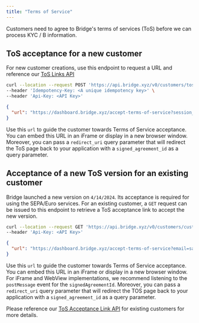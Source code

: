```yaml
---
title: "Terms of Service"
---
```


Customers need to agree to Bridge's terms of services (ToS) before we can process KYC / B information.

## **ToS acceptance for a new customer**

For new customer creations, use this endpoint to request a URL and reference our [<u>ToS Links API</u>](https://apidocs.bridge.xyz/reference/post_customers-tos-links)

```bash Request
curl --location --request POST 'https://api.bridge.xyz/v0/customers/tos_links' \
--header 'Idempotency-Key: <A unique idempotency key>' \
--header 'Api-Key: <API Key>'
```

```json Response
{
  "url": "https://dashboard.bridge.xyz/accept-terms-of-service?session_token=4d5d8c45-9feb-422a-bb5e-0fd32e3b3c53"
}
```

Use this `url` to guide the customer towards Terms of Service acceptance. You can embed this URL in an iFrame or display in a new browser window. Moreover, you can pass a `redirect_uri` query parameter that will redirect the ToS page back to your application with a `signed_agreement_id` as a query parameter.

## **Acceptance of a new ToS version for an existing customer**

Bridge launched a new version on `4/14/2024`. Its acceptance is required for using the SEPA/Euro services. For an existing customer, a `GET` request can be issued to this endpoint to retrieve a ToS acceptance link to accept the new version.

```bash Request
curl --location --request GET 'https://api.bridge.xyz/v0/customers/cust_123/tos_acceptance_link' \
--header 'Api-Key: <API Key>'
```

```json Response
{
  "url": "https://dashboard.bridge.xyz/accept-terms-of-service?email=sage%40blick-mayer.example&t=74ea7c13-2b52-5073-bd12-6879f92b88dd"
}
```

Use this `url` to guide the customer towards Terms of Service acceptance. You can embed this URL in an iFrame or display in a new browser window. For iFrame and WebView implementations, we recommend listening to the `postMessage` event for the `signedAgreementId`. Moreover, you can pass a `redirect_uri` query parameter that will redirect the TOS page back to your application with a `signed_agreement_id` as a query parameter.

Please reference our [<u>ToS Acceptance Link API</u>](https://apidocs.bridge.xyz/reference/get_customers-customerid-tos-acceptance-link) for existing customers for more details.